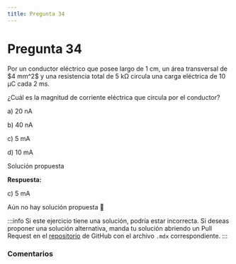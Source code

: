 ```yaml
---
title: Pregunta 34
---
```



# Pregunta 34

<div className="exercise">
Por un conductor eléctrico que posee largo de 1 cm, un área transversal de $4 mm^2$ y una resistencia
total de 5 kΩ circula una carga eléctrica de 10 μC cada 2 ms.

¿Cuál es la magnitud de corriente eléctrica que circula por el conductor?

a) 20 nA

b) 40 nA

c) 5 mA

d) 10 mA

</div>

<MDXDetails>
<summary>Solución propuesta</summary>

<div className="exercise">

**Respuesta:**

c) 5 mA

Aún no hay solución propuesta 🥲
</div>

:::info
Si este ejercicio tiene una solución, podría estar incorrecta. Si deseas proponer una solución alternativa, manda tu solución abriendo
un Pull Request en el [repositorio](https://github.com/crow-rojas/apuntes-fundamentals/pulls) de GitHub con el archivo
`.mdx` correspondiente.
:::

</MDXDetails>

### Comentarios

<Disqus
  url="https://crow-rojas.github.io/apuntes-fundamentals/docs/mathematics/linear-algebra/exercises/2024-2/p08"
  identifier="docs/mathematics/linear-algebra/exercises/2024-2/p08"
  title="2024-2 Álgebra Lineal - Pregunta 08"
/>
